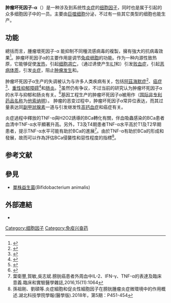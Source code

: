{{noteTA
|G1=Medicine
|G2=LS
}}
{{PBB|geneid=7124}}

'''肿瘤坏死因子-α'''（{{lang-en|'''TNF-α'''}}）是一种涉及到系统性[[炎症|炎症]]的[[细胞因子|细胞因子]]，同时也是属于引起{{link-en|急相蛋白|Acute-phase protein|急相反应}}的众多细胞因子中的一员。主要由[[巨噬细胞|巨噬细胞]]分泌，不过有一些其它类型的细胞也能生产。 

==功能==

總括而言，腫瘤壞死因子-α 能抑制不同種流感病毒的複製，擁有強大的抗病毒效果<ref>{{Cite journal|title=Tumor Necrosis Factor Alpha Exerts Powerful Anti-Influenza Virus Effects in Lung Epithelial Cells|url=http://dx.doi.org/10.1128/jvi.76.3.1071-1076.2002|last=Seo|first=S. H.|last2=Webster|first2=R. G.|date=2002-02-01|journal=Journal of Virology|issue=3|doi=10.1128/jvi.76.3.1071-1076.2002|volume=76|pages=1071–1076|issn=0022-538X}}</ref>。肿瘤坏死因子α的主要作用是调节[[免疫细胞|免疫细胞]]的功能。作为一种内源性致热原，它能够促使[[发热|发热]]，引起[[细胞凋亡|细胞凋亡]]，（通过诱使产生[[白细胞介素1族|''IL1'']]和{{link-en|白血球介素6|Interleukin 6|''IL6''}}）引发[[败血症|败血症]]，引起[[恶病体质|恶病体质]]，引发[[炎症|炎症]]，阻止[[肿瘤|肿瘤发生]]和{{link-en|病毒复制|Viral replication}}。 

肿瘤坏死因子α生产的失调被认为与许多人类疾病有关，包括[[阿茲海默症|阿茲海默症]]<ref name="pmid20692646">{{cite journal | author = Swardfager W, Lanctôt K, Rothenburg L, Wong A, Cappell J, Herrmann N | title = A meta-analysis of cytokines in Alzheimer's disease | journal = Biol Psychiatry | volume = 68 | issue = 10 | pages = 930–941 | year = 2010 | pmid = 20692646 | doi=10.1016/j.biopsych.2010.06.012}}</ref>、[[癌症|癌症]]<ref name="pmid11239407">{{cite journal | author = Locksley RM, Killeen N, Lenardo MJ | title = The TNF and TNF receptor superfamilies: integrating mammalian biology | journal = Cell | volume = 104 | issue = 4 | pages = 487–501 | year = 2001 | pmid = 11239407 | doi = 10.1016/S0092-8674(01)00237-9 }}</ref>、[[重性抑郁障碍|重性抑郁障碍]]<ref name="pmid20015486">{{cite journal | author = Dowlati Y, Herrmann N, Swardfager W, Liu H, Sham L, Reim EK, Lanctôt KL | title = A meta-analysis of cytokines in major depression | journal = Biol Psychiatry | volume = 67 | issue = 5 | pages = 446–457 | year = 2010 | pmid = 20015486 | doi=10.1016/j.biopsych.2009.09.033}}</ref>和[[肠炎|肠炎]]。<ref name="pmid12077089">{{cite journal | author = Brynskov J, Foegh P, Pedersen G, Ellervik C, Kirkegaard T, Bingham A, Saermark T | title = Tumour necrosis factor alpha converting enzyme (TACE) activity in the colonic mucosa of patients with inflammatory bowel disease | url = https://archive.org/details/sim_gut_2002-07_51_1/page/37 | journal = Gut | volume = 51 | issue = 1 | pages = 37–43 | year = 2002 | pmid = 12077089 | pmc=1773288 | doi=10.1136/gut.51.1.37}}</ref>虽然仍有争议，不过当前的研究认为肿瘤坏死因子α的水平与抑郁和肠炎有关。<ref name="pmid17206706">{{cite journal | author = Mikocka-Walus AA, Turnbull DA, Moulding NT, Wilson IG, Andrews JM, Holtmann GJ | title = Controversies surrounding the comorbidity of depression and anxiety in inflammatory bowel disease patients: a literature review | journal = Inflammatory Bowel Diseases | volume = 13 | issue = 2 | pages = 225–234 | year = 2007 | pmid = 17206706 | doi=10.1002/ibd.20062}}</ref>基因工程生产的肿瘤坏死因子α被用作{{link-en|免疫兴奋剂|Immunostimulant}}（[[国际非专利药品名称|国际非专利药品名称]]为[[他索纳明|他索纳明]]）。 肿瘤的恶变过程中，肿瘤坏死因子α常异位表达，而其过量表达同[[副甲狀腺素|副甲狀腺素]]一道与引发继发性[[高钙血症|高钙血症]]和癌症有关。

炎症過程中釋放的TNF-α與H2O2誘導的BCa轉化有關，伴血吸蟲感染的BCa患者血清中TNF-α水平顯著升高。另外，T3及T4期患者TNF-α水平高於T1及T2早期患者，提示TNF-α水平可能有助於BCa的進展<ref>葉衛豐,賀敏,吳志斌.膀胱癌患者外周血中IL-2、IFN-γ、TNF-α的表達及臨床意義.臨床和實驗醫學雜誌,2016,15(11):1064</ref>。由於TNF-α有助於BCa的形成和發展，故而可以作為評估BCa侵襲性和惡性程度的指標<ref>孫祖剛、劉碩等.炎症細胞和促炎性細胞因子在膀胱腫瘤炎症微環境中的作用概述.湖北科技學院學報(醫學版).2018年，第5期：P451-454</ref>。

==参考文献==
{{Reflist}}

==參見==
*[[單株益生菌|單株益生菌]](Bifidobacterium animalis)

==外部連結 ==
*{{MeshName|Tumor+Necrosis+Factor-alpha}}
<!-- The PBB_Controls template provides controls for Protein Box Bot, please see Template:PBB_Controls for details. -->
{{PBB_Controls
| update_page = yes
| require_manual_inspection = no
| update_protein_box = yes
| update_summary = no
| update_citations = no
}}

{{PDB_Gallery|geneid=7124}}
{{细胞因子}}
{{糖蛋白类}}

[[Category:细胞因子|Category:细胞因子]]
[[Category:免疫兴奋药|Category:免疫兴奋药]]